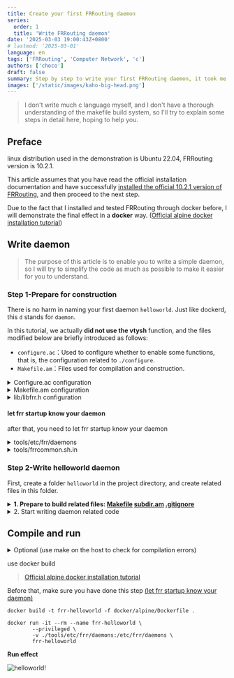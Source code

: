 ```yaml
---
title: Create your first FRRouting daemon
series:
  order: 1
  title: 'Write FRRouting daemon'
date: '2025-03-03 19:00:43Z+0800'
# lastmod: '2025-03-01'
language: en
tags: ['FRRouting', 'Computer Network', 'c']
authors: ['choco']
draft: false
summary: Step by step to write your first FRRouting daemon, it took me almost a week to read the source code and write the daemon.
images: ['/static/images/kaho-big-head.png']
---
```


> I don't write much c language myself, and I don't have a thorough understanding of the makefile build system, so I'll try to explain some steps in detail here, hoping to help you.

## Preface

linux distribution used in the demonstration is Ubuntu 22.04, FRRouting version is 10.2.1.

This article assumes that you have read the official installation documentation and have successfully [installed the official 10.2.1 version of FRRouting](https://docs.frrouting.org/projects/dev-guide/en/latest/building-frr-for-ubuntu2204.html#installing-dependencies), and then proceed to the next step.

Due to the fact that I installed and tested FRRouting through docker before, I will demonstrate the final effect in a **docker** way. ([Official alpine docker installation tutorial](https://docs.frrouting.org/projects/dev-guide/en/latest/building-docker.html#building-alpine-image))

## Write daemon

> The purpose of this article is to enable you to write a simple daemon, so I will try to simplify the code as much as possible to make it easier for you to understand.

### Step 1-Prepare for construction

There is no harm in naming your first daemon `helloworld`. Just like dockerd, this `d` stands for `daemon`.

In this tutorial, we actually **did not use the vtysh** function, and the files modified below are briefly introduced as follows:

- `configure.ac`：Used to configure whether to enable some functions, that is, the configuration related to `./configure`.
- `Makefile.am`：Files used for compilation and construction.

<details>
<summary>Configure.ac configuration</summary>

```diff:configure.ac showLineNumbers=732
@@ -733,6 +733,8 @@ AC_ARG_ENABLE([babeld],
   AS_HELP_STRING([--disable-babeld], [do not build babeld]))
 AC_ARG_ENABLE([watchfrr],
   AS_HELP_STRING([--disable-watchfrr], [do not build watchfrr]))
+AC_ARG_ENABLE([helloworld],
+  AS_HELP_STRING([--disable-helloworld], [do not build helloworld]))
 AC_ARG_ENABLE([isisd],
   AS_HELP_STRING([--disable-isisd], [do not build isisd]))
 AC_ARG_ENABLE([pimd],
```

```diff:configure.ac showLineNumbers=1876
@@ -1877,6 +1879,11 @@ AS_IF([test "$enable_babeld" != "no"], [
   AC_DEFINE([HAVE_BABELD], [1], [babeld])
 ])

+## HAVE_HELLOWORLD used for vtysh/vtysh.c
+AS_IF([test "$enable_helloworld" != "no"], [
+  AC_DEFINE([HAVE_HELLOWORLD], [1], [helloworld])
+])
+
 AS_IF([test "$enable_isisd" != "no"], [
   AC_DEFINE([HAVE_ISISD], [1], [isisd])
 ])
```

```diff:configure.ac showLineNumbers=2801
@@ -2802,6 +2809,7 @@ AM_CONDITIONAL([OSPFCLIENT], [test "$OSPFCLIENT" = "ospfclient"])
 AM_CONDITIONAL([RIPNGD], [test "$enable_ripngd" != "no"])
 AM_CONDITIONAL([BABELD], [test "$enable_babeld" != "no"])
 AM_CONDITIONAL([OSPF6D], [test "$enable_ospf6d" != "no"])
+AM_CONDITIONAL([HELLOWORLD], [test "$enable_helloworld" != "no"])
 AM_CONDITIONAL([ISISD], [test "$enable_isisd" != "no"])
 AM_CONDITIONAL([PIMD], [test "$enable_pimd" != "no"])
 AM_CONDITIONAL([PIM6D], [test "$enable_pim6d" != "no"])
```

</details>

<details>
<summary>Makefile.am configuration</summary>

```diff:Makefile.am showLineNumbers=193
@@ -194,6 +194,7 @@ include ripngd/subdir.am
 include ospfd/subdir.am
 include ospf6d/subdir.am
 include ospfclient/subdir.am
+include helloworld/subdir.am
 include isisd/subdir.am
 include nhrpd/subdir.am
 include ldpd/subdir.am
```

```diff:Makefile.am showLineNumbers=272
@@ -273,6 +274,7 @@ EXTRA_DIST += \
        eigrpd/Makefile \
        fpm/Makefile \
        grpc/Makefile \
+       helloworld/Makefile \
        isisd/Makefile \
        ldpd/Makefile \
        lib/Makefile \
```

</details>

<details>
<summary>lib/libfrr.h configuration</summary>

```diff:lib/libfrr.h showLineNumbers=102
@@ -103,6 +103,9 @@ DECLARE_DLIST(log_args, struct log_arg, itm);
 #define MGMTD_VTY_PORT 2623
 /* Registry of daemons' port defaults */

+/* your daemon */
+#define HELLOWORLD_VTY_PORT 2624
+
 enum frr_cli_mode {
        FRR_CLI_CLASSIC = 0,
        FRR_CLI_TRANSACTIONAL,
```

</details>

#### let frr startup know your daemon

after that, you need to let frr startup know your daemon

<details>
<summary>tools/etc/frr/daemons</summary>

```diff:tools/etc/frr/daemons showLineNumbers=18
@@ -19,6 +19,7 @@ ospfd=no
 ospf6d=no
 ripd=no
 ripngd=no
+helloworld=yes
 isisd=no
 pimd=no
 pim6d=no
```

```diff:tools/etc/frr/daemons showLineNumbers=45
@@ -46,6 +47,7 @@ ospfd_options="  -A 127.0.0.1"
 ospf6d_options=" -A ::1"
 ripd_options="   -A 127.0.0.1"
 ripngd_options=" -A ::1"
+helloworld_options=" -A 127.0.0.1"
 isisd_options="  -A 127.0.0.1"
 pimd_options="   -A 127.0.0.1"
 pim6d_options="  -A ::1"
```

</details>

<details>
<summary>tools/frrcommon.sh.in</summary>

```diff:tools/frrcommon.sh.in showLineNumbers=35
@@ -36,7 +36,7 @@ FRR_DEFAULT_PROFILE="@DFLT_NAME@" # traditional / datacenter
 # - keep zebra first
 # - watchfrr does NOT belong in this list

-DAEMONS="zebra mgmtd bgpd ripd ripngd ospfd ospf6d isisd babeld pimd pim6d ldpd nhrpd eigrpd sharpd pbrd staticd bfdd fabricd vrrpd pathd"
+DAEMONS="zebra mgmtd bgpd ripd ripngd ospfd ospf6d helloworld isisd babeld pimd pim6d ldpd nhrpdeigrpd sharpd pbrd staticd bfdd fabricd vrrpd pathd"
 RELOAD_SCRIPT="$D_PATH/frr-reload.py"

 #
```

</details>

### Step 2-Write helloworld daemon

First, create a folder `helloworld` in the project directory, and create related files in this folder.

<details>
<summary><b>1. Prepare to build related files: <u>Makefile</u> <u>subdir.am</u> <u>.gitignore</u></b></summary>

```makefile:helloworld/Makefile
all: ALWAYS
       @$(MAKE) -s -C .. helloworld/helloworld
%: ALWAYS
       @$(MAKE) -s -C .. helloworld/$@

Makefile:
       #nothing
ALWAYS:
.PHONY: ALWAYS makefiles
.SUFFIXES:
```

```makefile:helloworld/subdir.am
#
# helloworld
#

if HELLOWORLD
sbin_PROGRAMS += helloworld/helloworld
vtysh_daemons += helloworld

endif

helloworld_helloworld_SOURCES = \
       helloworld/helloworld_main.c \
       helloworld/helloworld.c \
       # end

noinst_HEADERS += \
       helloworld/helloworld.h \
       # end

helloworld_helloworld_LDADD = lib/libfrr.la $(LIBCAP)
```

```.gitignore:helloworld/.gitignore
helloworld
```

</details>

<details>
<summary>2. Start writing daemon related code</summary>

```c:helloworld/helloworld.h
#ifndef _BGPMGMTD_H
#define _BGPMGMTD_H

#include "lib/libfrr.h"

#endif /* _BGPMGMTD_H */
```

```c:helloworld/helloworld.c
#include "helloworld/helloworld.h"
```

core code⬇️

```c:helloworld/helloworld_main.c
#include <zebra.h>

#include <lib/version.h>

#include "helloworld/helloworld.h"

/* Master of threads. */
struct event_loop *master;

/* handle signal */
/* signal definitions */
void sighup(void);
void sigint(void);
void sigusr1(void);

/* SIGHUP handler. */
void sighup(void)
{
	zlog_info("SIGHUP received, ignoring");

	return;
}

/* SIGUSR1 handler. */
void sigusr1(void)
{
	zlog_rotate();
}

/* SIGINT handler. */
__attribute__((__noreturn__)) void sigint(void)
{
	zlog_notice("Terminating on signal");

  /* execute functions registered in this hook, mostly related to ending the program */
  /* Signalize shutdown. */
	frr_early_fini();

  /* execute functions registered in this hook, mostly related to resource recovery */
  /* Terminate and free() FRR related memory. */
	frr_fini();

	exit(0);
}

static struct frr_signal_t helloworld_signals[] = {
	{
		.signal = SIGHUP,
		.handler = &sighup,
	},
	{
		.signal = SIGUSR1,
		.handler = &sigusr1,
	},
	{
		.signal = SIGINT,
		.handler = &sigint,
	},
	{
		.signal = SIGTERM,
		.handler = &sigint,
	},
};

/* privileges */
static zebra_capabilities_t _caps_p[] = {ZCAP_BIND, ZCAP_NET_RAW,
					 ZCAP_NET_ADMIN, ZCAP_SYS_ADMIN};

struct zebra_privs_t helloworld_privs = {
#if defined(FRR_USER) && defined(FRR_GROUP)
	.user = FRR_USER,
	.group = FRR_GROUP,
#endif
#ifdef VTY_GROUP
	.vty_group = VTY_GROUP,
#endif
	.caps_p = _caps_p,
	.cap_num_p = array_size(_caps_p),
	.cap_num_i = 0,
};

static struct frr_daemon_info helloworld_di;

FRR_DAEMON_INFO(helloworld, BGPMGMTD,
    .vty_port = HELLOWORLD_VTY_PORT,
    .proghelp = "Implementation of your first helloworld Daemon.",

    .signals = helloworld_signals,
    .n_signals = array_size(helloworld_signals),

    .privs = &helloworld_privs,
);

int main(int argc, char **argv)
{
    int opt;

    frr_preinit(&helloworld_di, argc, argv);

    /* Process command line options, it is important and cannot be deleted */
    while (true) {
		opt = frr_getopt(argc, argv, NULL);
		if (opt == EOF)
			break;
    }

    /* Initialize FRR infrastructure. */
	master = frr_init();

	frr_config_fork();

  /* not the recommended way to log, you should use zlog instead of fprintf */
  fprintf(stdout, "helloworld! your first deamon helloworld has started.\n");

  /* Add this daemon to the FRR event loop. */
	frr_run(master);

	/* Not reached. */
	return 0;
}
```

</details>

## Compile and run

<details>
<summary>Optional (use make on the host to check for compilation errors)</summary>

according to the official website to install libyang2, execute the following command to prepare the build environment and compile the build, you do not need to install it on the host

```bash
#/bin/bash

./bootstrap.sh
./configure \
    --prefix=/usr \
    --includedir=\${prefix}/include \
    --bindir=\${prefix}/bin \
    --sbindir=\${prefix}/lib/frr \
    --libdir=\${prefix}/lib/frr \
    --libexecdir=\${prefix}/lib/frr \
    --sysconfdir=/etc \
    --localstatedir=/var \
    --with-moduledir=\${prefix}/lib/frr/modules \
    --enable-configfile-mask=0640 \
    --enable-logfile-mask=0640 \
    --enable-snmp=agentx \
    --enable-multipath=64 \
    --enable-user=frr \
    --enable-group=frr \
    --enable-vty-group=frrvty \
    --with-pkg-git-version \
    --with-pkg-extra-version=-MyOwnFRRVersion
make -j$(nproc)
```

</details>

use docker build

> [Official alpine docker installation tutorial](https://docs.frrouting.org/projects/dev-guide/en/latest/building-docker.html#building-alpine-image)

Before that, make sure you have done this step [(let frr startup know your daemon)](#let-frr-startup-know-your-daemon)

```bash:Build docker image
docker build -t frr-helloworld -f docker/alpine/Dockerfile .
```

```bash:Run docker container
docker run -it --rm --name frr-helloworld \
        --privileged \
        -v ./tools/etc/frr/daemons:/etc/frr/daemons \
        frr-helloworld
```

**Run effect**

![helloworld!](/static/images/blog/write-your-first-frr-daemon/docker-result.webp)
